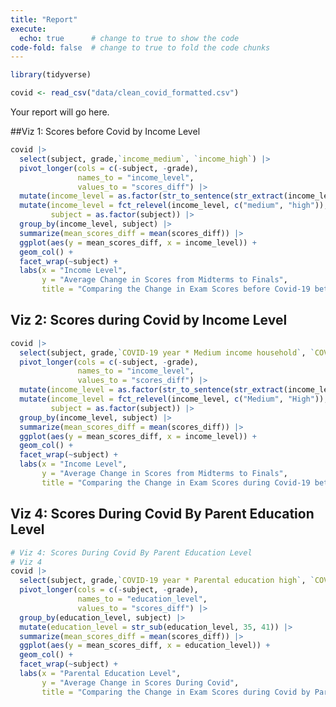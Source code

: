 ```yaml
---
title: "Report"
execute: 
  echo: true      # change to true to show the code
code-fold: false  # change to true to fold the code chunks
---
```


```r
library(tidyverse) 

covid <- read_csv("data/clean_covid_formatted.csv")
```


Your report will go here.

##Viz 1: Scores before Covid by Income Level


```r
covid |>
  select(subject, grade,`income_medium`, `income_high`) |>
  pivot_longer(cols = c(-subject, -grade),
               names_to = "income_level",
               values_to = "scores_diff") |>
  mutate(income_level = as.factor(str_to_sentence(str_extract(income_level, "medium|high")))) |>
  mutate(income_level = fct_relevel(income_level, c("medium", "high")),
         subject = as.factor(subject)) |>
  group_by(income_level, subject) |>
  summarize(mean_scores_diff = mean(scores_diff)) |>
  ggplot(aes(y = mean_scores_diff, x = income_level)) +
  geom_col() +
  facet_wrap(~subject) +
  labs(x = "Income Level",
       y = "Average Change in Scores from Midterms to Finals",
       title = "Comparing the Change in Exam Scores before Covid-19 between Income Levels")
```

## Viz 2: Scores during Covid by Income Level

```r
covid |>
  select(subject, grade,`COVID-19 year * Medium income household`, `COVID-19 year * High income household`) |>
  pivot_longer(cols = c(-subject, -grade),
               names_to = "income_level",
               values_to = "scores_diff") |>
  mutate(income_level = as.factor(str_to_sentence(str_extract(income_level, "Medium|High")))) |>
  mutate(income_level = fct_relevel(income_level, c("Medium", "High")),
         subject = as.factor(subject)) |>
  group_by(income_level, subject) |>
  summarize(mean_scores_diff = mean(scores_diff)) |>
  ggplot(aes(y = mean_scores_diff, x = income_level)) +
  geom_col() +
  facet_wrap(~subject) +
  labs(x = "Income Level",
       y = "Average Change in Scores from Midterms to Finals",
       title = "Comparing the Change in Exam Scores during Covid-19 between Income Levels")
```

## Viz 4: Scores During Covid By Parent Education Level

```r
# Viz 4: Scores During Covid By Parent Education Level
# Viz 4
covid |>
  select(subject, grade,`COVID-19 year * Parental education high`, `COVID-19 year * Parental education medium`) |>
  pivot_longer(cols = c(-subject, -grade),
               names_to = "education_level",
               values_to = "scores_diff") |>
  group_by(education_level, subject) |>
  mutate(education_level = str_sub(education_level, 35, 41)) |>
  summarize(mean_scores_diff = mean(scores_diff)) |>
  ggplot(aes(y = mean_scores_diff, x = education_level)) +
  geom_col() +
  facet_wrap(~subject) +
  labs(x = "Parental Education Level",
       y = "Average Change in Scores During Covid",
       title = "Comparing the Change in Exam Scores during Covid by Parental Education Level")
```
